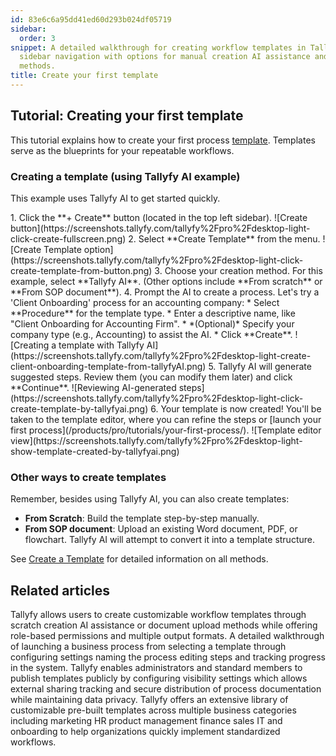 ```yaml
---
id: 83e6c6a95dd41ed60d293b024df05719
sidebar:
  order: 3
snippet: A detailed walkthrough for creating workflow templates in Tallyfy using the
  sidebar navigation with options for manual creation AI assistance and document upload
  methods.
title: Create your first template
---
```



## Tutorial: Creating your first template

This tutorial explains how to create your first process [template](/products/pro/documenting/templates/). Templates serve as the blueprints for your repeatable workflows.

### Creating a template (using Tallyfy AI example)

This example uses Tallyfy AI to get started quickly.

<Steps>
1.  Click the **+ Create** button (located in the top left sidebar).
    ![Create button](https://screenshots.tallyfy.com/tallyfy%2Fpro%2Fdesktop-light-click-create-fullscreen.png)
2.  Select **Create Template** from the menu.
    ![Create Template option](https://screenshots.tallyfy.com/tallyfy%2Fpro%2Fdesktop-light-click-create-template-from-button.png)
3.  Choose your creation method. For this example, select **Tallyfy AI**. (Other options include **From scratch** or **From SOP document**).
4.  Prompt the AI to create a process. Let's try a 'Client Onboarding' process for an accounting company:
    *   Select **Procedure** for the template type.
    *   Enter a descriptive name, like "Client Onboarding for Accounting Firm".
    *   *(Optional)* Specify your company type (e.g., Accounting) to assist the AI.
    *   Click **Create**.
        ![Creating a template with Tallyfy AI](https://screenshots.tallyfy.com/tallyfy%2Fpro%2Fdesktop-light-create-client-onboarding-template-from-tallyfyAI.png)
5.  Tallyfy AI will generate suggested steps. Review them (you can modify them later) and click **Continue**.
    ![Reviewing AI-generated steps](https://screenshots.tallyfy.com/tallyfy%2Fpro%2Fdesktop-light-click-create-template-by-tallyfyai.png)
6.  Your template is now created! You'll be taken to the template editor, where you can refine the steps or [launch your first process](/products/pro/tutorials/your-first-process/).
    ![Template editor view](https://screenshots.tallyfy.com/tallyfy%2Fpro%2Fdesktop-light-show-template-created-by-tallyfyai.png)
</Steps>

### Other ways to create templates

Remember, besides using Tallyfy AI, you can also create templates:

*   **From Scratch**: Build the template step-by-step manually.
*   **From SOP document**: Upload an existing Word document, PDF, or flowchart. Tallyfy AI will attempt to convert it into a template structure.

See [Create a Template](/products/pro/documenting/templates/create-template/) for detailed information on all methods.


## Related articles
<CardGrid>
<LinkTitleCard header="<b>Templates > Create a template</b>" href="/products/pro/documenting/templates/create-template/" > Tallyfy allows users to create customizable workflow templates through scratch creation AI assistance or document upload methods while offering role-based permissions and multiple output formats. </LinkTitleCard>
<LinkTitleCard header="<b>Tutorials > Launch a process</b>" href="/products/pro/tutorials/your-first-process/" > A detailed walkthrough of launching a business process from selecting a template through configuring settings naming the process editing steps and tracking progress in the system. </LinkTitleCard>
<LinkTitleCard header="<b>Templates > Publish a template</b>" href="/products/pro/documenting/templates/how-to-make-my-tallyfy-template-public/" > Tallyfy enables administrators and standard members to publish templates publicly by configuring visibility settings which allows external sharing tracking and secure distribution of process documentation while maintaining data privacy. </LinkTitleCard>
<LinkTitleCard header="<b>Templates > Sample templates</b>" href="/products/pro/documenting/templates/how-can-i-access-tallyfys-sample-templates/" > Tallyfy offers an extensive library of customizable pre-built templates across multiple business categories including marketing HR product management finance sales IT and onboarding to help organizations quickly implement standardized workflows. </LinkTitleCard>
</CardGrid>